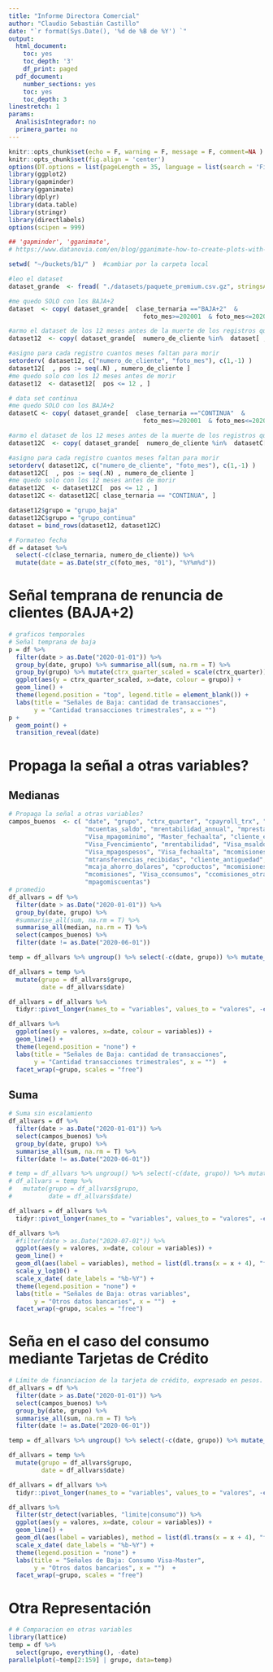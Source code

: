 ```yaml
---
title: "Informe Directora Comercial"
author: "Claudio Sebastián Castillo"
date: "`r format(Sys.Date(), '%d de %B de %Y') `"
output:
  html_document:
    toc: yes
    toc_depth: '3'
    df_print: paged
  pdf_document:
    number_sections: yes
    toc: yes
    toc_depth: 3
linestretch: 1
params:
  AnalisisIntegrador: no
  primera_parte: no
---
```


```r
knitr::opts_chunk$set(echo = F, warning = F, message = F, comment=NA )
knitr::opts_chunk$set(fig.align = 'center')
options(DT.options = list(pageLength = 35, language = list(search = 'Filter:')))
library(ggplot2)
library(gapminder)
library(gganimate)
library(dplyr)
library(data.table)
library(stringr)
library(directlabels)
options(scipen = 999)

```


```r
## 'gapminder', 'gganimate', 
# https://www.datanovia.com/en/blog/gganimate-how-to-create-plots-with-beautiful-animation-in-r/

setwd( "~/buckets/b1/" )  #cambiar por la carpeta local

#leo el dataset
dataset_grande  <- fread( "./datasets/paquete_premium.csv.gz", stringsAsFactors= TRUE)

#me quedo SOLO con los BAJA+2
dataset  <- copy( dataset_grande[  clase_ternaria =="BAJA+2"  & 
                                     foto_mes>=202001  & foto_mes<=202011, ] )

#armo el dataset de los 12 meses antes de la muerte de los registros que analizo
dataset12  <- copy( dataset_grande[  numero_de_cliente %in%  dataset[ , unique(numero_de_cliente)]  ]  )

#asigno para cada registro cuantos meses faltan para morir
setorderv( dataset12, c("numero_de_cliente", "foto_mes"), c(1,-1) )
dataset12[  , pos := seq(.N) , numero_de_cliente ]
#me quedo solo con los 12 meses antes de morir
dataset12  <- dataset12[  pos <= 12 , ]

# data set continua
#me quedo SOLO con los BAJA+2
datasetC <- copy( dataset_grande[  clase_ternaria =="CONTINUA"  & 
                                     foto_mes>=202001  & foto_mes<=202011, ] )

#armo el dataset de los 12 meses antes de la muerte de los registros que analizo
dataset12C  <- copy( dataset_grande[  numero_de_cliente %in%  datasetC[ , unique(numero_de_cliente)]  ]  )

#asigno para cada registro cuantos meses faltan para morir
setorderv( dataset12C, c("numero_de_cliente", "foto_mes"), c(1,-1) )
dataset12C[  , pos := seq(.N) , numero_de_cliente ]
#me quedo solo con los 12 meses antes de morir
dataset12C  <- dataset12C[  pos <= 12 , ]
dataset12C <- dataset12C[ clase_ternaria == "CONTINUA", ]

dataset12$grupo = "grupo_baja"
dataset12C$grupo = "grupo_continua"
dataset = bind_rows(dataset12, dataset12C)

# Formateo fecha
df = dataset %>% 
  select(-c(clase_ternaria, numero_de_cliente)) %>% 
  mutate(date = as.Date(str_c(foto_mes, "01"), "%Y%m%d"))
```

# Señal temprana de renuncia de clientes (BAJA+2)

```r
# graficos temporales
# Señal temprana de baja
p = df %>% 
  filter(date > as.Date("2020-01-01")) %>% 
  group_by(date, grupo) %>% summarise_all(sum, na.rm = T) %>% 
  group_by(grupo) %>% mutate(ctrx_quarter_scaled = scale(ctrx_quarter)) %>% 
  ggplot(aes(y = ctrx_quarter_scaled, x=date, colour = grupo)) +
  geom_line() +
  theme(legend.position = "top", legend.title = element_blank()) +
  labs(title = "Señales de Baja: cantidad de transacciones",
       y = "Cantidad transacciones trimestrales", x = "") 
p + 
  geom_point() +
  transition_reveal(date)
```


# Propaga la señal a otras variables?

## Medianas

```r
# Propaga la señal a otras variables?
campos_buenos  <- c( "date", "grupo", "ctrx_quarter", "cpayroll_trx", "mcaja_ahorro", "mtarjeta_visa_consumo", "ctarjeta_visa_trx",
                     "mcuentas_saldo", "mrentabilidad_annual", "mprestamos_personales", "mactivos_margen", "mpayroll",
                     "Visa_mpagominimo", "Master_fechaalta", "cliente_edad", "chomebanking_trx", "Visa_msaldopesos",
                     "Visa_Fvencimiento", "mrentabilidad", "Visa_msaldototal", "Master_Fvencimiento", "mcuenta_corriente",
                     "Visa_mpagospesos", "Visa_fechaalta", "mcomisiones_mantenimiento", "Visa_mfinanciacion_limite",
                     "mtransferencias_recibidas", "cliente_antiguedad", "Visa_mconsumospesos", "Master_mfinanciacion_limite",
                     "mcaja_ahorro_dolares", "cproductos", "mcomisiones_otras", "thomebanking", "mcuenta_debitos_automaticos",
                     "mcomisiones", "Visa_cconsumos", "ccomisiones_otras", "Master_status", "mtransferencias_emitidas",
                     "mpagomiscuentas")
# promedio
df_allvars = df %>% 
  filter(date > as.Date("2020-01-01")) %>% 
  group_by(date, grupo) %>%
  #summarise_all(sum, na.rm = T) %>% 
  summarise_all(median, na.rm = T) %>% 
  select(campos_buenos) %>% 
  filter(date != as.Date("2020-06-01"))

temp = df_allvars %>% ungroup() %>% select(-c(date, grupo)) %>% mutate_all(scale) 

df_allvars = temp %>% 
  mutate(grupo = df_allvars$grupo, 
         date = df_allvars$date)

df_allvars = df_allvars %>% 
  tidyr::pivot_longer(names_to = "variables", values_to = "valores", -c(grupo, date)) 

df_allvars %>% 
  ggplot(aes(y = valores, x=date, colour = variables)) +
  geom_line() +
  theme(legend.position = "none") +
  labs(title = "Señales de Baja: cantidad de transacciones",
       y = "Cantidad transacciones trimestrales", x = "")  +
  facet_wrap(~grupo, scales = "free")
```

## Suma 

```r
# Suma sin escalamiento
df_allvars = df %>% 
  filter(date > as.Date("2020-01-01")) %>% 
  select(campos_buenos) %>% 
  group_by(date, grupo) %>%
  summarise_all(sum, na.rm = T) %>% 
  filter(date != as.Date("2020-06-01"))

# temp = df_allvars %>% ungroup() %>% select(-c(date, grupo)) %>% mutate_all(scale)
# df_allvars = temp %>%
#   mutate(grupo = df_allvars$grupo,
#          date = df_allvars$date)

df_allvars = df_allvars %>% 
  tidyr::pivot_longer(names_to = "variables", values_to = "valores", -c(grupo, date)) 

df_allvars %>% 
  #filter(date > as.Date("2020-07-01")) %>% 
  ggplot(aes(y = valores, x=date, colour = variables)) +
  geom_line() +
  geom_dl(aes(label = variables), method = list(dl.trans(x = x + 4), "first.points", cex = 0.8)) +
  scale_y_log10() +
  scale_x_date( date_labels = "%b-%Y") +
  theme(legend.position = "none") +
  labs(title = "Señales de Baja: otras variables",
       y = "Otros datos bancarios", x = "")  +
  facet_wrap(~grupo, scales = "free")
```

# Seña en el caso del consumo mediante Tarjetas de Crédito

```r
# Límite de financiacion de la tarjeta de crédito, expresado en pesos.
df_allvars = df %>% 
  filter(date > as.Date("2020-01-01")) %>% 
  select(campos_buenos) %>% 
  group_by(date, grupo) %>%
  summarise_all(sum, na.rm = T) %>% 
  filter(date != as.Date("2020-06-01"))

temp = df_allvars %>% ungroup() %>% select(-c(date, grupo)) %>% mutate_all(scale)

df_allvars = temp %>%
  mutate(grupo = df_allvars$grupo,
         date = df_allvars$date)

df_allvars = df_allvars %>% 
  tidyr::pivot_longer(names_to = "variables", values_to = "valores", -c(grupo, date)) 

df_allvars %>% 
  filter(str_detect(variables, "limite|consumo")) %>% 
  ggplot(aes(y = valores, x=date, colour = variables)) +
  geom_line() +
  geom_dl(aes(label = variables), method = list(dl.trans(x = x + 4), "first.points", cex = 0.8)) +
  scale_x_date( date_labels = "%b-%Y") +
  theme(legend.position = "none") +
  labs(title = "Señales de Baja: Consumo Visa-Master",
       y = "Otros datos bancarios", x = "")  +
  facet_wrap(~grupo, scales = "free")
```

# Otra Representación 

```r
# # Comparacion en otras variables
library(lattice)
temp = df %>% 
  select(grupo, everything(), -date)
parallelplot(~temp[2:159] | grupo, data=temp)

```

